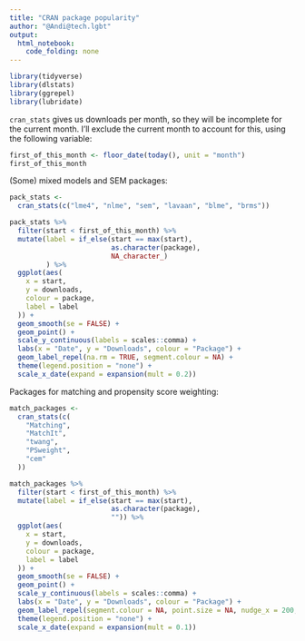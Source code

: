 ```yaml
---
title: "CRAN package popularity"
author: "@Andi@tech.lgbt"
output: 
  html_notebook: 
    code_folding: none
---
```



```r
library(tidyverse)
library(dlstats)
library(ggrepel)
library(lubridate)
```


`cran_stats` gives us downloads per month, so they will be incomplete for the current month. I'll exclude the current month to account for this, using the following variable:

```r
first_of_this_month <- floor_date(today(), unit = "month")
first_of_this_month
```

(Some) mixed models and SEM packages:

```r
pack_stats <-
  cran_stats(c("lme4", "nlme", "sem", "lavaan", "blme", "brms"))
```


```r
pack_stats %>%
  filter(start < first_of_this_month) %>%
  mutate(label = if_else(start == max(start),
                         as.character(package),
                         NA_character_)
         ) %>%
  ggplot(aes(
    x = start,
    y = downloads,
    colour = package,
    label = label
  )) +
  geom_smooth(se = FALSE) +
  geom_point() +
  scale_y_continuous(labels = scales::comma) +
  labs(x = "Date", y = "Downloads", colour = "Package") +
  geom_label_repel(na.rm = TRUE, segment.colour = NA) +
  theme(legend.position = "none") +
  scale_x_date(expand = expansion(mult = 0.2))
```


Packages for matching and propensity score weighting:

```r
match_packages <-
  cran_stats(c(
    "Matching",
    "MatchIt",
    "twang",
    "PSweight",
    "cem"
  ))
```


```r
match_packages %>%
  filter(start < first_of_this_month) %>%
  mutate(label = if_else(start == max(start),
                         as.character(package),
                         "")) %>%
  ggplot(aes(
    x = start,
    y = downloads,
    colour = package,
    label = label
  )) +
  geom_smooth(se = FALSE) +
  geom_point() +
  scale_y_continuous(labels = scales::comma) +
  labs(x = "Date", y = "Downloads", colour = "Package") +
  geom_label_repel(segment.colour = NA, point.size = NA, nudge_x = 200, direction = "y") +
  theme(legend.position = "none") +
  scale_x_date(expand = expansion(mult = 0.1))
```




